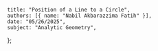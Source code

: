     title: "Position of a Line to a Circle",
    authors: [{ name: "Nabil Akbarazzima Fatih" }],
    date: "05/26/2025",
    subject: "Analytic Geometry",
};